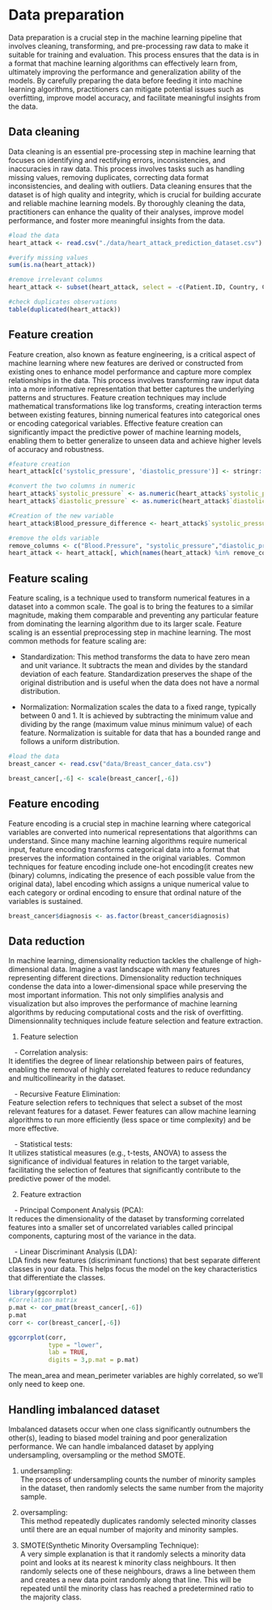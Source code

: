 # Data preparation
Data preparation is a crucial step in the machine learning pipeline that involves cleaning, transforming, and pre-processing raw data to make it suitable for training and evaluation. This process ensures that the data is in a format that machine learning algorithms can effectively learn from, ultimately improving the performance and generalization ability of the models. By carefully preparing the data before feeding it into machine learning algorithms, practitioners can mitigate potential issues such as overfitting, improve model accuracy, and facilitate meaningful insights from the data.

## Data cleaning\
Data cleaning is an essential pre-processing step in machine learning that focuses on identifying and rectifying errors, inconsistencies, and inaccuracies in raw data. This process involves tasks such as handling missing values, removing duplicates, correcting data format inconsistencies, and dealing with outliers. Data cleaning ensures that the dataset is of high quality and integrity, which is crucial for building accurate and reliable machine learning models. By thoroughly cleaning the data, practitioners can enhance the quality of their analyses, improve model performance, and foster more meaningful insights from the data.
```r
#load the data
heart_attack <- read.csv("./data/heart_attack_prediction_dataset.csv")

#verify missing values
sum(is.na(heart_attack))

#remove irrelevant columns
heart_attack <- subset(heart_attack, select = -c(Patient.ID, Country, Continent,Hemisphere))

#check duplicates observations
table(duplicated(heart_attack))
```

## Feature creation\
Feature creation, also known as feature engineering, is a critical aspect of machine learning where new features are derived or constructed from existing ones to enhance model performance and capture more complex relationships in the data. This process involves transforming raw input data into a more informative representation that better captures the underlying patterns and structures. Feature creation techniques may include mathematical transformations like log transforms, creating interaction terms between existing features, binning numerical features into categorical ones or encoding categorical variables. Effective feature creation can significantly impact the predictive power of machine learning models, enabling them to better generalize to unseen data and achieve higher levels of accuracy and robustness.
```r
#feature creation
heart_attack[c('systolic_pressure', 'diastolic_pressure')] <- stringr::str_split_fixed(heart_attack$Blood.Pressure, '/', 2)

#convert the two columns in numeric
heart_attack$`systolic_pressure` <- as.numeric(heart_attack$`systolic_pressure`)
heart_attack$`diastolic_pressure` <- as.numeric(heart_attack$`diastolic_pressure`)

#Creation of the new variable
heart_attack$Blood_pressure_difference <- heart_attack$`systolic_pressure` - heart_attack$`diastolic_pressure`

#remove the olds variable
remove_columns <- c("Blood.Pressure", "systolic_pressure","diastolic_pressure")
heart_attack <- heart_attack[, which(names(heart_attack) %in% remove_columns)]
```


## Feature scaling\
Feature scaling, is a technique used to transform numerical features in a dataset into a common scale. The goal is to bring the features to a similar magnitude, making them comparable and preventing any particular feature from dominating the learning algorithm due to its larger scale. Feature scaling is an essential preprocessing step in machine learning.
The most common methods for feature scaling are:

- Standardization: This method transforms the data to have zero mean and unit variance. It subtracts the mean and divides by the standard deviation of each feature. Standardization preserves the shape of the original distribution and is useful when the data does not have a normal distribution.

- Normalization: Normalization scales the data to a fixed range, typically between 0 and 1. It is achieved by subtracting the minimum value and dividing by the range (maximum value minus minimum value) of each feature. Normalization is suitable for data that has a bounded range and follows a uniform distribution.
```r
#load the data
breast_cancer <- read.csv("data/Breast_cancer_data.csv")

breast_cancer[,-6] <- scale(breast_cancer[,-6])

```


## Feature encoding

Feature encoding is a crucial step in machine learning where categorical variables are converted into numerical representations that algorithms can understand. Since many machine learning algorithms require numerical input, feature encoding transforms categorical data into a format that preserves the information contained in the original variables.\ 
Common techniques for feature encoding include one-hot encoding(it creates new (binary) columns, indicating the presence of each possible value from the original data), label encoding which assigns a unique numerical value to each category or ordinal encoding to ensure that ordinal nature of the variables is sustained.
```r
breast_cancer$diagnosis <- as.factor(breast_cancer$diagnosis)
```

## Data reduction

In machine learning, dimensionality reduction tackles the challenge of high-dimensional data. Imagine a vast landscape with many features representing different directions. Dimensionality reduction techniques condense the data into a lower-dimensional space while preserving the most important information. This not only simplifies analysis and visualization but also improves the performance of machine learning algorithms by reducing computational costs and the risk of overfitting. Dimensionnality techniques include feature selection and feature extraction.

1. Feature selection

&nbsp;&nbsp;&nbsp;- Correlation analysis:\
It identifies the degree of linear relationship between pairs of features, enabling the removal of highly correlated features to reduce redundancy and multicollinearity in the dataset.

&nbsp;&nbsp;&nbsp;- Recursive Feature Elimination:\
Feature selection refers to techniques that select a subset of the most relevant features for a dataset. Fewer features can allow machine learning algorithms to run more efficiently (less space or time complexity) and be more effective.

&nbsp;&nbsp;&nbsp;- Statistical tests:\
It utilizes statistical measures (e.g., t-tests, ANOVA) to assess the significance of individual features in relation to the target variable, facilitating the selection of features that significantly contribute to the predictive power of the model.

2. Feature extraction

&nbsp;&nbsp;&nbsp;- Principal Component Analysis (PCA):\
It reduces the dimensionality of the dataset by transforming correlated features into a smaller set of uncorrelated variables called principal components, capturing most of the variance in the data.

&nbsp;&nbsp;&nbsp;- Linear Discriminant Analysis (LDA):\
LDA finds new features (discriminant functions) that best separate different classes in your data. This helps focus the model on the key characteristics that differentiate the classes.

```r
library(ggcorrplot)
#Correlation matrix
p.mat <- cor_pmat(breast_cancer[,-6])
p.mat
corr <- cor(breast_cancer[,-6])

ggcorrplot(corr,
           type = "lower",
           lab = TRUE,
           digits = 3,p.mat = p.mat)

```

The mean_area and mean_perimeter variables are highly correlated, so we'll only need to keep one.


## Handling imbalanced dataset
Imbalanced datasets occur when one class significantly outnumbers the other(s), leading to biased model training and poor generalization performance. 
We can handle imbalanced dataset by applying undersampling, oversampling or the method SMOTE.

1. undersampling:\
The process of undersampling counts the number of minority samples in the dataset, then randomly selects the same number from the majority sample.

2. oversampling:\
This method repeatedly duplicates randomly selected minority classes until there are an equal number of majority and minority samples.

3. SMOTE(Synthetic Minority Oversampling Technique):\
A very simple explanation is that it randomly selects a minority data point and looks at its nearest k minority class neighbours. It then randomly selects one of these neighbours, draws a line between them and creates a new data point randomly along that line. This will be repeated until the minority class has reached a predetermined ratio to the majority class.

